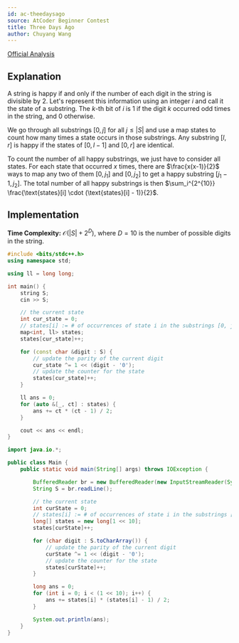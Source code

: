 ```yaml
---
id: ac-theedaysago
source: AtCoder Beginner Contest
title: Three Days Ago
author: Chuyang Wang
---
```


[Official Analysis](https://atcoder.jp/contests/abc295/editorial/6058)

## Explanation

A string is happy if and only if the number of each digit in the string is
divisible by 2. Let's represent this information using an integer $i$ and call
it the state of a substring. The $k$-th bit of $i$ is 1 if the digit $k$
occurred odd times in the string, and 0 otherwise.

We go through all substrings $[0, j]$ for all $j \leq |S|$ and use a map
$\text{states}$ to count how many times a state occurs in those substrings. Any
substring $[l, r]$ is happy if the states of $[0, l - 1]$ and $[0, r]$ are
identical. 

To count the number of all happy substrings, we just have to consider all
states. For each state that occurred $x$ times, there are $\frac{x(x-1)}{2}$
ways to map any two of them $[0, j_1]$ and $[0, j_2]$ to get a happy substring
$[j_1 - 1, j_2]$. The total number of all happy substrings is then
$\sum_i^{2^{10}} \frac{\text{states}[i] \cdot (\text{states}[i] - 1)}{2}$. 


## Implementation

**Time Complexity:** $\mathcal{O}(|S| + 2^D)$, where $D = 10$ is the number of
possible digits in the string.  

<LanguageSection>

<CPPSection>

```cpp
#include <bits/stdc++.h>
using namespace std;

using ll = long long;

int main() {
	string S;
	cin >> S;

	// the current state
	int cur_state = 0;
	// states[i] := # of occurrences of state i in the substrings [0, j]
	map<int, ll> states;
	states[cur_state]++;

	for (const char &digit : S) {
		// update the parity of the current digit
		cur_state ^= 1 << (digit - '0');
		// update the counter for the state
		states[cur_state]++;
	}

	ll ans = 0;
	for (auto &[_, ct] : states) {
		ans += ct * (ct - 1) / 2;
	}

	cout << ans << endl;
}
```

</CPPSection>

<JavaSection>

```java
import java.io.*;

public class Main {
    public static void main(String[] args) throws IOException {

        BufferedReader br = new BufferedReader(new InputStreamReader(System.in));
        String S = br.readLine();

        // the current state
        int curState = 0;
        // states[i] := # of occurrences of state i in the substrings [0, j]
        long[] states = new long[1 << 10];
        states[curState]++;

        for (char digit : S.toCharArray()) {
            // update the parity of the current digit
            curState ^= 1 << (digit - '0');
            // update the counter for the state
            states[curState]++;
        }

        long ans = 0;
        for (int i = 0; i < (1 << 10); i++) {
            ans += states[i] * (states[i] - 1) / 2;
        }

        System.out.println(ans);
    }
}
```

</JavaSection>

<PySection>

```py

```

</PySection>

</LanguageSection>
